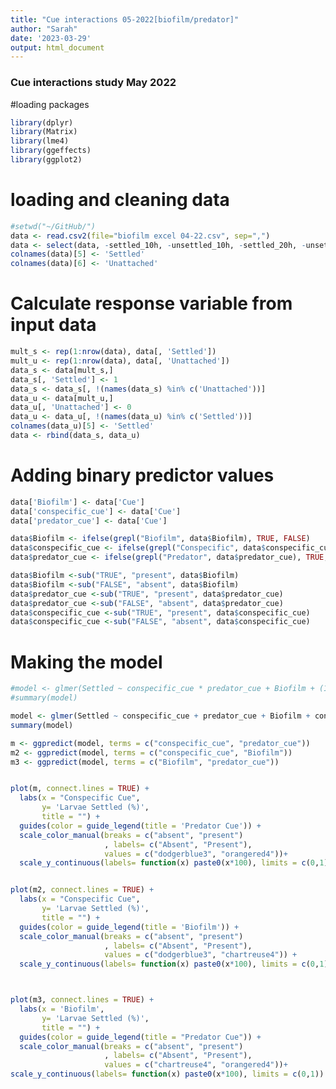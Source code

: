 ```yaml
---
title: "Cue interactions 05-2022[biofilm/predator]"
author: "Sarah"
date: '2023-03-29'
output: html_document
---
```



### Cue interactions study May 2022
  
  
#loading packages 


```r
library(dplyr)
library(Matrix)
library(lme4)
library(ggeffects)
library(ggplot2)
```
# loading and cleaning data

```r
#setwd("~/GitHub/")
data <- read.csv2(file="biofilm excel 04-22.csv", sep=",")
data <- select(data, -settled_10h, -unsettled_10h, -settled_20h, -unsettled_20h)
colnames(data)[5] <- 'Settled'
colnames(data)[6] <- 'Unattached'
```

# Calculate response variable from input data

```r
mult_s <- rep(1:nrow(data), data[, 'Settled'])
mult_u <- rep(1:nrow(data), data[, 'Unattached'])
data_s <- data[mult_s,]
data_s[, 'Settled'] <- 1
data_s <- data_s[, !(names(data_s) %in% c('Unattached'))]
data_u <- data[mult_u,]
data_u[, 'Unattached'] <- 0
data_u <- data_u[, !(names(data_u) %in% c('Settled'))]
colnames(data_u)[5] <- 'Settled'
data <- rbind(data_s, data_u)
```


# Adding binary predictor values

```r
data['Biofilm'] <- data['Cue']
data['conspecific_cue'] <- data['Cue']
data['predator_cue'] <- data['Cue']

data$Biofilm <- ifelse(grepl("Biofilm", data$Biofilm), TRUE, FALSE)
data$conspecific_cue <- ifelse(grepl("Conspecific", data$conspecific_cue), TRUE, FALSE)
data$predator_cue <- ifelse(grepl("Predator", data$predator_cue), TRUE, FALSE)

data$Biofilm <-sub("TRUE", "present", data$Biofilm)
data$Biofilm <-sub("FALSE", "absent", data$Biofilm)
data$predator_cue <-sub("TRUE", "present", data$predator_cue)
data$predator_cue <-sub("FALSE", "absent", data$predator_cue)
data$conspecific_cue <-sub("TRUE", "present", data$conspecific_cue)
data$conspecific_cue <-sub("FALSE", "absent", data$conspecific_cue)
```

# Making the model 

```r
#model <- glmer(Settled ~ conspecific_cue * predator_cue + Biofilm + (1 | Larvae.age), data = data, family = binomial)
#summary(model)

model <- glmer(Settled ~ conspecific_cue + predator_cue + Biofilm + conspecific_cue:predator_cue + conspecific_cue:Biofilm + predator_cue:Biofilm + (1 | Larvae.age), data = data, family = binomial)
summary(model)
```


```r
m <- ggpredict(model, terms = c("conspecific_cue", "predator_cue"))
m2 <- ggpredict(model, terms = c("conspecific_cue", "Biofilm"))
m3 <- ggpredict(model, terms = c("Biofilm", "predator_cue"))


plot(m, connect.lines = TRUE) + 
  labs(x = "Conspecific Cue", 
       y= 'Larvae Settled (%)',
       title = "") +
  guides(color = guide_legend(title = 'Predator Cue')) +
  scale_color_manual(breaks = c("absent", "present")
                     , labels= c("Absent", "Present"),
                     values = c("dodgerblue3", "orangered4"))+
  scale_y_continuous(labels= function(x) paste0(x*100), limits = c(0,1))


plot(m2, connect.lines = TRUE) +
  labs(x = "Conspecific Cue", 
       y= 'Larvae Settled (%)',
       title = "") +
  guides(color = guide_legend(title = 'Biofilm')) +
  scale_color_manual(breaks = c("absent", "present")
                     , labels= c("Absent", "Present"),
                     values = c("dodgerblue3", "chartreuse4")) +
  scale_y_continuous(labels= function(x) paste0(x*100), limits = c(0,1))



plot(m3, connect.lines = TRUE) +
  labs(x = 'Biofilm', 
       y= 'Larvae Settled (%)',
       title = "") +
  guides(color = guide_legend(title = "Predator Cue")) +
  scale_color_manual(breaks = c("absent", "present")
                     , labels= c("Absent", "Present"),
                     values = c("chartreuse4", "orangered4"))+
scale_y_continuous(labels= function(x) paste0(x*100), limits = c(0,1))
```